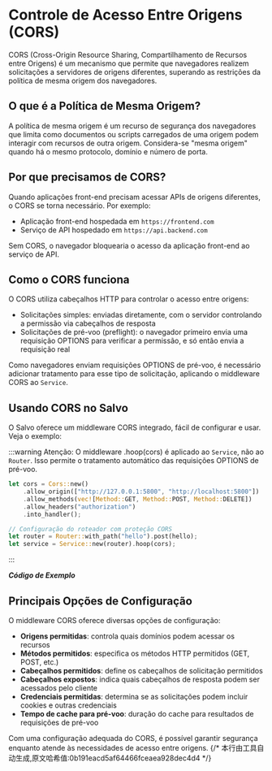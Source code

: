 # Controle de Acesso Entre Origens (CORS)

CORS (Cross-Origin Resource Sharing, Compartilhamento de Recursos entre Origens) é um mecanismo que permite que navegadores realizem solicitações a servidores de origens diferentes, superando as restrições da política de mesma origem dos navegadores.

## O que é a Política de Mesma Origem?

A política de mesma origem é um recurso de segurança dos navegadores que limita como documentos ou scripts carregados de uma origem podem interagir com recursos de outra origem. Considera-se "mesma origem" quando há o mesmo protocolo, domínio e número de porta.

## Por que precisamos de CORS?

Quando aplicações front-end precisam acessar APIs de origens diferentes, o CORS se torna necessário. Por exemplo:
- Aplicação front-end hospedada em `https://frontend.com`
- Serviço de API hospedado em `https://api.backend.com`

Sem CORS, o navegador bloquearia o acesso da aplicação front-end ao serviço de API.

## Como o CORS funciona

O CORS utiliza cabeçalhos HTTP para controlar o acesso entre origens:
- Solicitações simples: enviadas diretamente, com o servidor controlando a permissão via cabeçalhos de resposta
- Solicitações de pré-voo (preflight): o navegador primeiro envia uma requisição OPTIONS para verificar a permissão, e só então envia a requisição real

Como navegadores enviam requisições OPTIONS de pré-voo, é necessário adicionar tratamento para esse tipo de solicitação, aplicando o middleware CORS ao `Service`.

## Usando CORS no Salvo

O Salvo oferece um middleware CORS integrado, fácil de configurar e usar. Veja o exemplo:

:::warning
Atenção: O middleware .hoop(cors) é aplicado ao `Service`, não ao `Router`. Isso permite o tratamento automático das requisições OPTIONS de pré-voo.
```rust
let cors = Cors::new()
    .allow_origin(["http://127.0.0.1:5800", "http://localhost:5800"])
    .allow_methods(vec![Method::GET, Method::POST, Method::DELETE])
    .allow_headers("authorization")
    .into_handler();

// Configuração do roteador com proteção CORS
let router = Router::with_path("hello").post(hello);
let service = Service::new(router).hoop(cors);
```
:::

_**Código de Exemplo**_


<Tabs>
  <Tab label="main.rs">
    <CorsCode/>
  </Tab>
  <Tab label="Cargo.toml">
    <CorsCargoCode/>
  </Tab>
</Tabs>

## Principais Opções de Configuração

O middleware CORS oferece diversas opções de configuração:

- **Origens permitidas**: controla quais domínios podem acessar os recursos
- **Métodos permitidos**: especifica os métodos HTTP permitidos (GET, POST, etc.)
- **Cabeçalhos permitidos**: define os cabeçalhos de solicitação permitidos
- **Cabeçalhos expostos**: indica quais cabeçalhos de resposta podem ser acessados pelo cliente
- **Credenciais permitidas**: determina se as solicitações podem incluir cookies e outras credenciais
- **Tempo de cache para pré-voo**: duração do cache para resultados de requisições de pré-voo

Com uma configuração adequada do CORS, é possível garantir segurança enquanto atende às necessidades de acesso entre origens.
{/* 本行由工具自动生成,原文哈希值:0b191eacd5af64466fceaea928dec4d4 */}